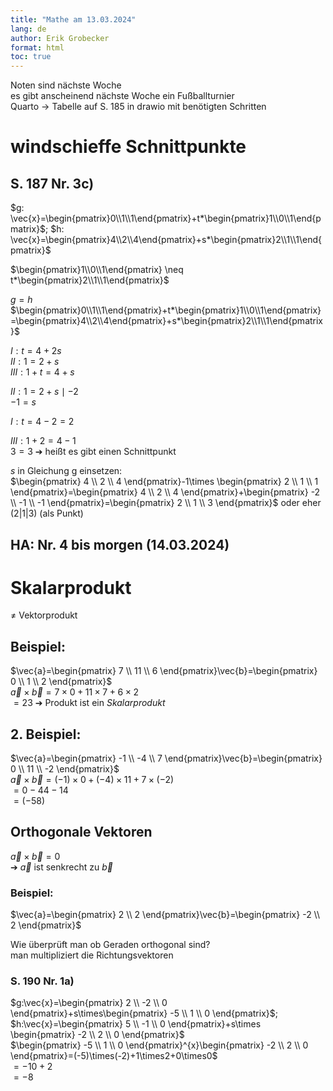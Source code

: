 ```yaml
---
title: "Mathe am 13.03.2024"
lang: de
author: Erik Grobecker
format: html
toc: true
---
```


Noten sind nächste Woche\
es gibt anscheinend nächste Woche ein Fußballturnier\
Quarto -\> Tabelle auf S. 185 in drawio mit benötigten Schritten

# windschieffe Schnittpunkte

## S. 187 Nr. 3c)

$g: \vec{x}=\begin{pmatrix}0\\1\\1\end{pmatrix}+t*\begin{pmatrix}1\\0\\1\end{pmatrix}$; $h: \vec{x}=\begin{pmatrix}4\\2\\4\end{pmatrix}+s*\begin{pmatrix}2\\1\\1\end{pmatrix}$

$\begin{pmatrix}1\\0\\1\end{pmatrix} \neq t*\begin{pmatrix}2\\1\\1\end{pmatrix}$

$g=h$\
$\begin{pmatrix}0\\1\\1\end{pmatrix}+t*\begin{pmatrix}1\\0\\1\end{pmatrix}=\begin{pmatrix}4\\2\\4\end{pmatrix}+s*\begin{pmatrix}2\\1\\1\end{pmatrix}$

$I: t=4+2s$\
$II: 1=2+s$\
$III: 1+t=4+s$\

$II: 1=2+s \mid-2$\
$-1=s$

$I: t=4-2=2$

$III: 1+2=4-1$\
$3=3$ ➔ heißt es gibt einen Schnittpunkt

$s$ in Gleichung g einsetzen:\
$\begin{pmatrix} 4 \\ 2 \\ 4 \end{pmatrix}-1\times \begin{pmatrix} 2 \\ 1 \\ 1 \end{pmatrix}=\begin{pmatrix} 4 \\ 2 \\ 4 \end{pmatrix}+\begin{pmatrix} -2 \\ -1 \\ -1 \end{pmatrix}=\begin{pmatrix} 2 \\ 1 \\ 3 \end{pmatrix}$ oder eher (2\|1\|3) (als Punkt)

## HA: Nr. 4 bis morgen (14.03.2024)

# Skalarprodukt

$\neq$ Vektorprodukt

## Beispiel:

$\vec{a}=\begin{pmatrix} 7 \\ 11 \\ 6 \end{pmatrix}\vec{b}=\begin{pmatrix} 0 \\ 1 \\ 2 \end{pmatrix}$\
$\vec{a}\times \vec{b}=7\times 0+11\times 7+6\times 2$\
$=23$ ➔ Produkt ist ein *Skalarprodukt*

## 2. Beispiel:

$\vec{a}=\begin{pmatrix} -1 \\ -4 \\ 7 \end{pmatrix}\vec{b}=\begin{pmatrix} 0 \\ 11 \\ -2 \end{pmatrix}$\
$\vec{a}\times \vec{b}=\left( -1\right) \times 0+\left( -4\right) \times 11+7 \times (-2)$\
$=0-44-14$\
$=(-58)$

## Orthogonale Vektoren

$\vec{a}\times\vec{b}=0$\
➔ $\vec{a}$ ist senkrecht zu $\vec{b}$

### Beispiel:

$\vec{a}=\begin{pmatrix} 2 \\ 2 \end{pmatrix}\vec{b}=\begin{pmatrix} -2 \\ 2 \end{pmatrix}$

Wie überprüft man ob Geraden orthogonal sind?\
man multipliziert die Richtungsvektoren

### S. 190 Nr. 1a)

$g:\vec{x}=\begin{pmatrix} 2 \\ -2 \\ 0 \end{pmatrix}+s\times\begin{pmatrix} -5 \\ 1 \\ 0 \end{pmatrix}$; 
$h:\vec{x}=\begin{pmatrix} 5 \\ -1 \\ 0 \end{pmatrix}+s\times \begin{pmatrix} -2 \\ 2 \\ 0 \end{pmatrix}$\
$\begin{pmatrix} -5 \\ 1 \\ 0 \end{pmatrix}^{x}\begin{pmatrix} -2 \\ 2 \\ 0 \end{pmatrix}=(-5)\times(-2)+1\times2+0\times0$\
$=-10+2$\
$=-8$


